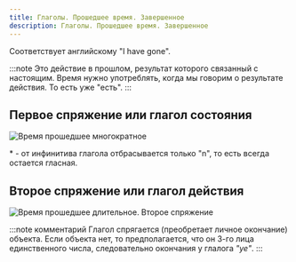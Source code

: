 ```yaml
---
title: Глаголы. Прошедшее время. Завершенное
description: Глаголы. Прошедшее время. Завершенное
---
```


Соответствует английскому "I have gone".

:::note
Это действие в прошлом, результат которого связанный с настоящим. Время нужно употреблять, когда мы говорим о результате действия. То есть уже "есть".
:::

## Первое спряжение или глагол состояния

![Время прошедшее многократное](/img/chapter-7/time-past-3.png)

\* - от инфинитива глагола отбрасывается только "n", то есть всегда остается гласная.

## Второе спряжение или глагол действия

![Время прошедшее длительное. Второе спряжение](/img/chapter-7/time-past-4.png)

:::note комментарий
Глагол спрягается (преобретает личное окончание) объекта. Если объекта нет, то предполагается, что он 3-го лица единственного числа, следовательно окончания у глалога _"ye"_.
:::
